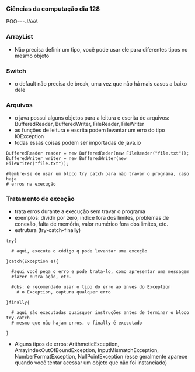 




### Ciências da computação dia 128

POO --- JAVA

### ArrayList

-   Não precisa definir um tipo, você pode usar ele para diferentes
    tipos no mesmo objeto








### Switch

-   o default não precisa de break, uma vez que não há mais casos a
    baixo dele








### Arquivos

-   o java possui alguns objetos para a leitura e escrita de arquivos:
    BufferedReader, BufferedWriter, FileReader, FileWriter
-   as funções de leitura e escrita podem levantar um erro do tipo
    IOException
-   todas essas coisas podem ser importadas de java.io

``` {code-block-mode="2" spellcheck="false" code-block-lang="java"}
BufferedReader reader = new BufferedReder(new FileReader("file.txt"));
BufferedWriter writer = new BufferedWriter(new FileWriter("file.txt"));

#lembre-se de usar um bloco try catch para não travar o programa, caso haja 
# erros na execução
```








### Tratamento de exceção

-   trata erros durante a execução sem travar o programa
-   exemplos: dividir por zero, índice fora dos limites, problemas de
    conexão, falta de memória, valor numérico fora dos limites, etc.
-   estrutura (try-catch-finally)

``` {code-block-mode="2" spellcheck="false" code-block-lang="java"}
try{

  # aqui, executa o código q pode levantar uma exceção

}catch(Exception e){

  #aqui você pega o erro e pode trata-lo, como apresentar uma messagem
  #fazer outra ação, etc.

  #obs: é recomendado usar o tipo do erro ao invés do Exception
    # o Exception, captura qualquer erro

}finally{
  
  # aqui são executadas quaisquer instruções antes de terminar o bloco try-catch
  # mesmo que não hajam erros, o finally é executado

}
```

-   Alguns tipos de erros: ArithmeticException,
    ArrayIndexOutOfBoundException, InputMismatchException,
    NumberFormatException, NullPointException (esse geralmente aparece
    quando você tentar acessar um objeto que não foi instanciado)


